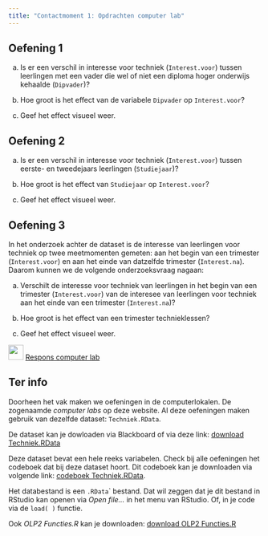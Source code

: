 ```yaml
---
title: "Contactmoment 1: Opdrachten computer lab"
---
```


::: {.callout-tip icon=false}
## <i class="bi bi-journal-richtext"></i> Oefening 1

(a) Is er een verschil in interesse voor techniek (`Interest.voor`) tussen leerlingen met een vader die wel of niet een diploma hoger onderwijs kehaalde (`Dipvader`)?

(b) Hoe groot is het effect van de variabele `Dipvader` op `Interest.voor`?

(c) Geef het effect visueel weer.
:::

::: {.callout-tip icon=false}
## <i class="bi bi-journal-richtext"></i> Oefening 2

(a) Is er een verschil in interesse voor techniek (`Interest.voor`) tussen eerste- en tweedejaars leerlingen (`Studiejaar`)?

(b) Hoe groot is het effect van `Studiejaar` op `Interest.voor`?

(c) Geef het effect visueel weer.
:::

::: {.callout-tip icon=false}
## <i class="bi bi-journal-richtext"></i> Oefening 3

In het onderzoek achter de dataset is de interesse van leerlingen voor techniek op twee meetmomenten gemeten: aan het begin van een trimester (`Interest.voor`) en aan het einde van datzelfde trimester (`Interest.na`). Daarom kunnen we de volgende onderzoeksvraag nagaan:

(a) Verschilt de interesse voor techniek van leerlingen in het begin van een trimester (`Interest.voor`) van de interesee van leerlingen voor techniek aan het einde van een trimester (`Interest.na`)?

(b) Hoe groot is het effect van een trimester technieklessen?

(c) Geef het effect visueel weer.
:::

![](/images/icons/worked-example.png){width="30"} [Respons computer lab](/Contactmomenten/C1/Respons_C1.qmd) 

::: callout-note
## Ter info

Doorheen het vak maken we oefeningen in de computerlokalen. De zogenaamde *computer labs* op deze website. Al deze oefeningen maken gebruik van dezelfde dataset: `Techniek.RData`.

De dataset kan je dowloaden via Blackboard of via deze link: [download Techniek.RData](/Contactmomenten/Techniek.RData)

Deze dataset bevat een hele reeks variabelen. Check bij alle oefeningen het codeboek dat bij deze dataset hoort. Dit codeboek kan je downloaden via volgende link: [codeboek Techniek.RData](/Contactmomenten/Legende variabelen Techniek.pdf).

Het databestand is een `.RData`\` bestand. Dat wil zeggen dat je dit bestand in RStudio kan openen via *Open file...* in het menu van RStudio. Of, in je code via de `load( )` functie.

Ook *OLP2 Functies.R* kan je downloaden: [download OLP2 Functies.R](/Contactmomenten/OLP2 Functies.R)
:::